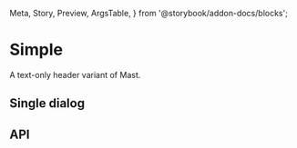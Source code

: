   Meta,
  Story,
  Preview,
  ArgsTable,
} from '@storybook/addon-docs/blocks';

<Meta title="Headers/Simple" component={Simple} />

# Simple

A text-only header variant of Mast.

## Single dialog

<Preview>
  <Story name="Default">
    <Simple
      title={header.title}
      subtitle={header.subtitle}
    />
  </Story>
</Preview>

## API

<ArgsTable of={Simple} />
